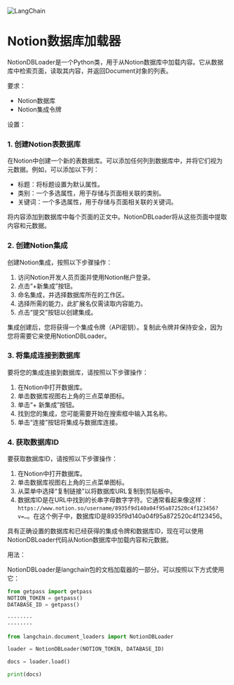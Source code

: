 

<Head>
  <script>
    {
      `(function() {
         var _hmt = _hmt || [];
(function() {
  var hm = document.createElement("script");
  hm.src = "https://hm.baidu.com/hm.js?e60fb290e204e04c5cb6f79b0ac1e697";
  var s = document.getElementsByTagName("script")[0]; 
  s.parentNode.insertBefore(hm, s);
})();
       })();`
    }
  </script>
</Head>

![LangChain](https://pica.zhimg.com/50/v2-56e8bbb52aa271012541c1fe1ceb11a2_r.gif)



Notion数据库加载器
=================================================

NotionDBLoader是一个Python类，用于从Notion数据库中加载内容。它从数据库中检索页面，读取其内容，并返回Document对象的列表。

要求：

* Notion数据库
* Notion集成令牌

设置：

### 1. 创建Notion表数据库

在Notion中创建一个新的表数据库。可以添加任何列到数据库中，并将它们视为元数据。例如，可以添加以下列：

* 标题：将标题设置为默认属性。
* 类别：一个多选属性，用于存储与页面相关联的类别。
* 关键词：一个多选属性，用于存储与页面相关联的关键词。

将内容添加到数据库中每个页面的正文中。NotionDBLoader将从这些页面中提取内容和元数据。

### 2. 创建Notion集成

创建Notion集成，按照以下步骤操作：

1. 访问Notion开发人员页面并使用Notion帐户登录。
2. 点击“+新集成”按钮。
3. 命名集成，并选择数据库所在的工作区。
4. 选择所需的能力，此扩展名仅需读取内容能力。
5. 点击“提交”按钮以创建集成。

集成创建后，您将获得一个集成令牌（API密钥）。复制此令牌并保持安全，因为您将需要它来使用NotionDBLoader。

### 3. 将集成连接到数据库

要将您的集成连接到数据库，请按照以下步骤操作：

1. 在Notion中打开数据库。
2. 单击数据库视图右上角的三点菜单图标。
3. 单击“+ 新集成”按钮。
4. 找到您的集成，您可能需要开始在搜索框中输入其名称。
5. 单击“连接”按钮将集成与数据库连接。

### 4. 获取数据库ID

要获取数据库ID，请按照以下步骤操作：

1. 在Notion中打开数据库。
2. 单击数据库视图右上角的三点菜单图标。
3. 从菜单中选择“复制链接”以将数据库URL复制到剪贴板中。
4. 数据库ID是在URL中找到的长串字母数字字符。它通常看起来像这样：`https://www.notion.so/username/8935f9d140a04f95a872520c4f123456?v=…`。在这个例子中，数据库ID是8935f9d140a04f95a872520c4f123456。

具有正确设置的数据库和已经获得的集成令牌和数据库ID，现在可以使用NotionDBLoader代码从Notion数据库中加载内容和元数据。

用法：

NotionDBLoader是langchain包的文档加载器的一部分。可以按照以下方式使用它：



```python
from getpass import getpass
NOTION_TOKEN = getpass()
DATABASE_ID = getpass()

```








```python
········
········

```










```python
from langchain.document_loaders import NotionDBLoader

```










```python
loader = NotionDBLoader(NOTION_TOKEN, DATABASE_ID)

```










```python
docs = loader.load()

```










```python
print(docs)

```








```python


```








